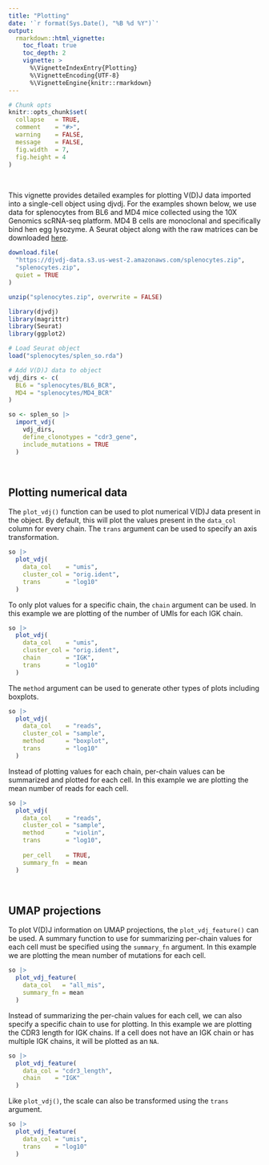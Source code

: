 ```yaml
---
title: "Plotting"
date: '`r format(Sys.Date(), "%B %d %Y")`'
output:
  rmarkdown::html_vignette:
    toc_float: true
    toc_depth: 2
    vignette: >
      %\VignetteIndexEntry{Plotting}
      %\VignetteEncoding{UTF-8}
      %\VignetteEngine{knitr::rmarkdown}
---
```


```r
# Chunk opts
knitr::opts_chunk$set(
  collapse   = TRUE,
  comment    = "#>",
  warning    = FALSE,
  message    = FALSE,
  fig.width  = 7,
  fig.height = 4
)
```

<br>

This vignette provides detailed examples for plotting V(D)J data imported into a single-cell object using djvdj. For the examples shown below, we use data for splenocytes from BL6 and MD4 mice collected using the 10X Genomics scRNA-seq platform. MD4 B cells are monoclonal and specifically bind hen egg lysozyme. A Seurat object along with the raw matrices can be downloaded [here](https://djvdj-data.s3.us-west-2.amazonaws.com/splenocytes.zip).

```r
download.file(
  "https://djvdj-data.s3.us-west-2.amazonaws.com/splenocytes.zip",
  "splenocytes.zip",
  quiet = TRUE
)

unzip("splenocytes.zip", overwrite = FALSE)
```

```r
library(djvdj)
library(magrittr)
library(Seurat)
library(ggplot2)

# Load Seurat object
load("splenocytes/splen_so.rda")

# Add V(D)J data to object
vdj_dirs <- c(
  BL6 = "splenocytes/BL6_BCR",
  MD4 = "splenocytes/MD4_BCR"
)

so <- splen_so |>
  import_vdj(
    vdj_dirs,
    define_clonotypes = "cdr3_gene",
    include_mutations = TRUE
  )
```

<br>

## Plotting numerical data

The `plot_vdj()` function can be used to plot numerical V(D)J data present in the object. By default, this will plot the values present in the `data_col` column for every chain. The `trans` argument can be used to specify an axis transformation.

```r
so |>
  plot_vdj(
    data_col    = "umis",
    cluster_col = "orig.ident",
    trans       = "log10"
  )
```

To only plot values for a specific chain, the `chain` argument can be used. In this example we are plotting of the number of UMIs for each IGK chain.

```r
so |>
  plot_vdj(
    data_col    = "umis",
    cluster_col = "orig.ident",
    chain       = "IGK",
    trans       = "log10"
  )
```

The `method` argument can be used to generate other types of plots including boxplots.

```r
so |>
  plot_vdj(
    data_col    = "reads",
    cluster_col = "sample",
    method      = "boxplot",
    trans       = "log10"
  )
```

Instead of plotting values for each chain, per-chain values can be summarized and plotted for each cell. In this example we are plotting the mean number of reads for each cell.

```r
so |>
  plot_vdj(
    data_col    = "reads",
    cluster_col = "sample",
    method      = "violin",
    trans       = "log10",
    
    per_cell    = TRUE,
    summary_fn  = mean
  )
```

<br>

## UMAP projections

To plot V(D)J information on UMAP projections, the `plot_vdj_feature()` can be used. A summary function to use for summarizing per-chain values for each cell must be specified using the `summary_fn` argument. In this example we are plotting the mean number of mutations for each cell.

```r
so |>
  plot_vdj_feature(
    data_col   = "all_mis",
    summary_fn = mean
  )
```

Instead of summarizing the per-chain values for each cell, we can also specify a specific chain to use for plotting. In this example we are plotting the CDR3 length for IGK chains. If a cell does not have an IGK chain or has multiple IGK chains, it will be plotted as an `NA`.

```r
so |>
  plot_vdj_feature(
    data_col = "cdr3_length",
    chain    = "IGK"
  )
```

Like `plot_vdj()`, the scale can also be transformed using the `trans` argument.

```r
so |>
  plot_vdj_feature(
    data_col = "umis",
    trans    = "log10"
  )
```








